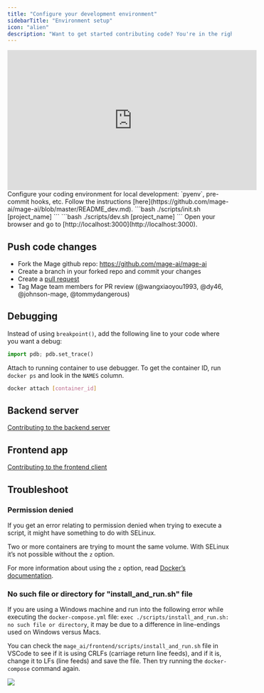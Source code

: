 ```yaml
---
title: "Configure your development environment"
sidebarTitle: "Environment setup"
icon: "alien"
description: "Want to get started contributing code? You're in the right place! Read on to learn how to set up your development environment."
---
```


<Frame>
<iframe
   width="560"
   height="315"
   src="https://www.youtube.com/embed/mxKh2062sTc"
   title="YouTube video player"
   frameborder="0"
   allow="accelerometer; autoplay; clipboard-write; encrypted-media; gyroscope; picture-in-picture"
   allowFullScreen
></iframe>
</Frame>

<Steps>
<Step title="Configure your development environment">
   Configure your coding environment for local development: `pyenv`, pre-commit hooks, etc. Follow the instructions [here](https://github.com/mage-ai/mage-ai/blob/master/README_dev.md).
</Step>
<Step title="Create a new project">
   ```bash
   ./scripts/init.sh [project_name]
   ```
</Step>
<Step title="Build the dev docker image and run all services">
   ```bash
   ./scripts/dev.sh [project_name]
   ```
</Step>
<Step title="Open Mage">
    Open your browser and go to [http://localhost:3000](http://localhost:3000).
</Step>
</Steps>

## Push code changes

* Fork the Mage github repo: https://github.com/mage-ai/mage-ai
* Create a branch in your forked repo and commit your changes
* Create a [pull request](https://docs.github.com/en/pull-requests/collaborating-with-pull-requests/proposing-changes-to-your-work-with-pull-requests/creating-a-pull-request-from-a-fork) 
* Tag Mage team members for PR review (@wangxiaoyou1993, @dy46, @johnson-mage, @tommydangerous)

## Debugging

Instead of using `breakpoint()`, add the following line to your code where you
want a debug:

```python
import pdb; pdb.set_trace()
```

Attach to running container to use debugger. To get the container ID, run
`docker ps` and look in the `NAMES` column.

```bash
docker attach [container_id]
```

## Backend server

[Contributing to the backend server](/contributing/backend/overview)

## Frontend app

[Contributing to the frontend client](/contributing/frontend/overview)

## Troubleshoot

### Permission denied

If you get an error relating to permission denied when trying to execute a script,
it might have something to do with SELinux.

Two or more containers are trying to mount the same volume. With SELinux it’s not possible without
the `z` option.

For more information about using the `z` option,
read [Docker’s documentation](https://docs.docker.com/storage/bind-mounts/).

### No such file or directory for "install_and_run.sh" file

If you are using a Windows machine and run into the following error while executing the
`docker-compose.yml` file: `exec ./scripts/install_and_run.sh: no such file or directory`,
it may be due to a difference in line-endings used on Windows versus Macs.

You can check the `mage_ai/frontend/scripts/install_and_run.sh` file in VSCode to see if
it is using CRLFs (carriage return line feeds), and if it is, change it to LFs (line feeds)
and save the file. Then try running the `docker-compose` command again.

<img src="https://github.com/mage-ai/assets/blob/main/development/windows/update-crlf-to-lf-vscode.gif?raw=True"/>
